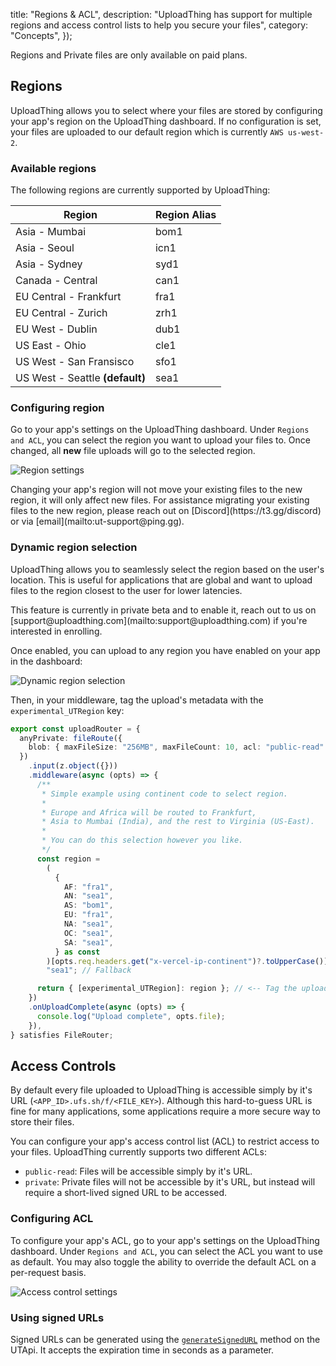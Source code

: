 
  title: "Regions & ACL",
  description:
    "UploadThing has support for multiple regions and access control lists to help you secure your files",
  category: "Concepts",
});

<Note>Regions and Private files are only available on paid plans.</Note>

## Regions

UploadThing allows you to select where your files are stored by configuring your
app's region on the UploadThing dashboard. If no configuration is set, your
files are uploaded to our default region which is currently `AWS us-west-2`.

### Available regions

The following regions are currently supported by UploadThing:

| Region                          | Region Alias |
| ------------------------------- | ------------ |
| Asia - Mumbai                   | bom1         |
| Asia - Seoul                    | icn1         |
| Asia - Sydney                   | syd1         |
| Canada - Central                | can1         |
| EU Central - Frankfurt          | fra1         |
| EU Central - Zurich             | zrh1         |
| EU West - Dublin                | dub1         |
| US East - Ohio                  | cle1         |
| US West - San Fransisco         | sfo1         |
| US West - Seattle **(default)** | sea1         |

### Configuring region

Go to your app's settings on the UploadThing dashboard. Under `Regions and ACL`,
you can select the region you want to upload your files to. Once changed, all
**new** file uploads will go to the selected region.

![Region settings](@/images/region-settings.png)

<Note>
  Changing your app's region will not move your existing files to the new
  region, it will only affect new files. For assistance migrating your existing
  files to the new region, please reach out on [Discord](https://t3.gg/discord)
  or via [email](mailto:ut-support@ping.gg).
</Note>

### Dynamic region selection

UploadThing allows you to seamlessly select the region based on the user's
location. This is useful for applications that are global and want to upload
files to the region closest to the user for lower latencies.

<Note>
  This feature is currently in private beta and to enable it, reach out to us on
  [support@uploadthing.com](mailto:support@uploadthing.com) if you're interested
  in enrolling.
</Note>

Once enabled, you can upload to any region you have enabled on your app in the
dashboard:

![Dynamic region selection](./multiregion.png)

Then, in your middleware, tag the upload's metadata with the
`experimental_UTRegion` key:

```ts
export const uploadRouter = {
  anyPrivate: fileRoute({
    blob: { maxFileSize: "256MB", maxFileCount: 10, acl: "public-read" },
  })
    .input(z.object({}))
    .middleware(async (opts) => {
      /**
       * Simple example using continent code to select region.
       *
       * Europe and Africa will be routed to Frankfurt,
       * Asia to Mumbai (India), and the rest to Virginia (US-East).
       *
       * You can do this selection however you like.
       */
      const region =
        (
          {
            AF: "fra1",
            AN: "sea1",
            AS: "bom1",
            EU: "fra1",
            NA: "sea1",
            OC: "sea1",
            SA: "sea1",
          } as const
        )[opts.req.headers.get("x-vercel-ip-continent")?.toUpperCase()] ??
        "sea1"; // Fallback

      return { [experimental_UTRegion]: region }; // <-- Tag the upload with the selected region
    })
    .onUploadComplete(async (opts) => {
      console.log("Upload complete", opts.file);
    }),
} satisfies FileRouter;
```

## Access Controls

By default every file uploaded to UploadThing is accessible simply by it's URL
(`<APP_ID>.ufs.sh/f/<FILE_KEY>`). Although this hard-to-guess URL is fine for
many applications, some applications require a more secure way to store their
files.

You can configure your app's access control list (ACL) to restrict access to
your files. UploadThing currently supports two different ACLs:

- `public-read`: Files will be accessible simply by it's URL.
- `private`: Private files will not be accessible by it's URL, but instead will
  require a short-lived signed URL to be accessed.

### Configuring ACL

To configure your app's ACL, go to your app's settings on the UploadThing
dashboard. Under `Regions and ACL`, you can select the ACL you want to use as
default. You may also toggle the ability to override the default ACL on a
per-request basis.

![Access control settings](@/images/acl-settings.png)

### Using signed URLs

Signed URLs can be generated using the
[`generateSignedURL`](/api-reference/ut-api#generate-signed-url) method on the
UTApi. It accepts the expiration time in seconds as a parameter.
